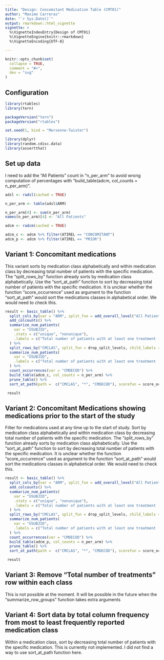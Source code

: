 ```yaml
---
title: "Design: Concomitant Medication Table (CMT01)"
author: "Maximo Carreras"
date: "`r Sys.Date()`"
output: rmarkdown::html_vignette
vignette: >
  %\VignetteIndexEntry{Design of CMT01}
  %\VignetteEngine{knitr::rmarkdown}
  %\VignetteEncoding{UTF-8}

---
```


```r
knitr::opts_chunk$set(
  collapse = TRUE,
  comment = "#>",
  dev = "svg"
)
```

## Configuration

```r
library(rtables)
library(tern)

packageVersion("tern")
packageVersion("rtables")

set.seed(1, kind = "Mersenne-Twister")

library(dplyr)
library(random.cdisc.data)
library(assertthat)

```

## Set up data
I need to add the "All Patients" count in "n_per_arm" to avoid wrong computation of percentages
with "build_table(adcm, col_counts = n_per_arm)".


```r

adsl <- radsl(cached = TRUE)

n_per_arm <- table(adsl$ARM)

n_per_arm[4] <- sum(n_per_arm)
names(n_per_arm)[4] <- "All Patients"

adcm <- radcm(cached = TRUE)

adcm_c <- adcm %>% filter(ATIREL == "CONCOMITANT")
adcm_p <- adcm %>% filter(ATIREL == "PRIOR")

```


## Variant 1: Concomitant medications
This variant sorts by medication class alphabetically and within medication class by decreasing total number of patients with the specific medication. The "split_rows_by" function already sorts by medication class alphabetically. Use the "sort_at_path" function to sort by decreasing total number of patients with the specific medication. It is unclear whether the function "score_occurrence" used as argument to the function "sort_at_path" would sort the medications classes in alphabetical order. We would need to check this.

```r
result <- basic_table() %>%
  split_cols_by(var = "ARM", split_fun = add_overall_level("All Patients", first = FALSE)) %>%
  add_colcounts() %>%
  summarize_num_patients(
    var = "USUBJID",
    .stats = c("unique", "nonunique"),
    .labels = c("Total number of patients with at least one treatment (%)", "Total number of treatments")
  ) %>%
  split_rows_by("CMCLAS", split_fun = drop_split_levels, child_labels = "visible", nested = FALSE) %>%
  summarize_num_patients(
    var = "USUBJID",
    .labels = c("Total number of patients with at least one treatment (%)", "Total number of treatments")
  ) %>%
  count_occurrences(var = "CMDECOD") %>%
  build_table(adcm_c, col_counts = n_per_arm) %>%
  prune_table() %>%
  sort_at_path(path =  c("CMCLAS", "*", "CMDECOD"), scorefun = score_occurrences)

 result

```



## Variant 2: Concomitant Medications showing medications prior to the start of the study
Filter for medications used at any time up to the start of study.
Sort by medication class alphabetically and within medication class by decreasing total number of patients with the specific medication. The "split_rows_by" function already sorts by medication class alphabetically. Use the "sort_at_path" function to sort by decreasing total number of patients with the specific medication. It is unclear whether the function "score_occurrence" used as argument to the function "sort_at_path" would sort the medications classes in alphabetical order. We would need to check this.

```r

result <- basic_table() %>%
  split_cols_by(var = "ARM", split_fun = add_overall_level("All Patients", first = FALSE)) %>%
  add_colcounts() %>%
  summarize_num_patients(
    var = "USUBJID",
    .stats = c("unique", "nonunique"),
    .labels = c("Total number of patients with at least one treatment (%)", "Total number of treatments")
  ) %>%
  split_rows_by("CMCLAS", split_fun = drop_split_levels, child_labels = "visible", nested = FALSE) %>%
  summarize_num_patients(
    var = "USUBJID",
    .labels = c("Total number of patients with at least one treatment (%)", "Total number of treatments")
  ) %>%
  count_occurrences(var = "CMDECOD") %>%
  build_table(adcm_p, col_counts = n_per_arm) %>%
  prune_table() %>%
  sort_at_path(path =  c("CMCLAS", "*", "CMDECOD"), scorefun = score_occurrences)

 result

```


## Variant 3: Remove "Total number of treatments" row within each class
This is not possible at the moment. It will be possible in the future when the "summarize_row_groups" function takes extra arguments


## Variant 4: Sort data by total column frequency from most to least frequently reported medication class
Within a medication class, sort by decreasing total number of patients with the specific medication. This is currently not implemented. I did not find a way to use sort_at_path function here.
